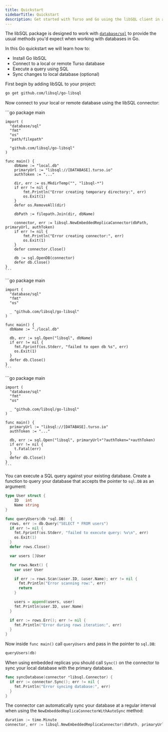 ```yaml
---
title: Quickstart
sidebarTitle: Quickstart
description: Get started with Turso and Go using the libSQL client in a few simple steps.
---
```


The libSQL package is designed to work with [`database/sql`](https://pkg.go.dev/database/sql) to provide the usual methods you'd expect when working with databases in Go.

In this Go quickstart we will learn how to:

- Install Go libSQL
- Connect to a local or remote Turso database
- Execute a query using SQL
- Sync changes to local database (optional)

<Steps>
  <Step title="Install">

First begin by adding libSQL to your project:

```bash
go get github.com/libsql/go-libsql
```

  </Step>

  <Step title="Connect">

Now connect to your local or remote database using the libSQL connector:

<AccordionGroup>
  <Accordion title="Embedded Replicas">
    ```go
    package main

    import (
      "database/sql"
      "fmt"
      "os"
      "path/filepath"

      "github.com/libsql/go-libsql"
    )

    func main() {
        dbName := "local.db"
        primaryUrl := "libsql://[DATABASE].turso.io"
        authToken := "..."

        dir, err := os.MkdirTemp("", "libsql-*")
        if err != nil {
            fmt.Println("Error creating temporary directory:", err)
            os.Exit(1)
        }
        defer os.RemoveAll(dir)

        dbPath := filepath.Join(dir, dbName)

        connector, err := libsql.NewEmbeddedReplicaConnector(dbPath, primaryUrl, authToken)
        if err != nil {
            fmt.Println("Error creating connector:", err)
            os.Exit(1)
        }
        defer connector.Close()

        db := sql.OpenDB(connector)
        defer db.Close()
    }
    ```

  </Accordion>

  <Accordion title="Local only">
    ```go
    package main

    import (
      "database/sql"
      "fmt"
      "os"

      _ "github.com/libsql/go-libsql"
    )

    func main() {
      dbName := "./local.db"

      db, err := sql.Open("libsql", dbName)
      if err != nil {
        fmt.Fprintf(os.Stderr, "failed to open db %s", err)
        os.Exit(1)
      }
      defer db.Close()
    }
    ```

  </Accordion>

  <Accordion title="Remote only">
    ```go
    package main

    import (
      "database/sql"
      "fmt"
      "os"

      _ "github.com/libsql/go-libsql"
    )

    func main() {
      primaryUrl := "libsql://[DATABASE].turso.io"
      authToken := "..."

      db, err := sql.Open("libsql", primaryUrl+"?authToken="+authToken)
      if err != nil {
        t.Fatal(err)
      }
      defer db.Close()
    }
    ```

  </Accordion>
</AccordionGroup>

  </Step>

  <Step title="Execute">

You can execute a SQL query against your existing database. Create a function to query your database that accepts the pointer to `sql.DB` as an argument:

```go
type User struct {
	ID   int
	Name string
}

func queryUsers(db *sql.DB)  {
  rows, err := db.Query("SELECT * FROM users")
  if err != nil {
    fmt.Fprintf(os.Stderr, "failed to execute query: %v\n", err)
    os.Exit(1)
  }
  defer rows.Close()

  var users []User

  for rows.Next() {
    var user User

    if err := rows.Scan(&user.ID, &user.Name); err != nil {
      fmt.Println("Error scanning row:", err)
      return
    }

    users = append(users, user)
    fmt.Println(user.ID, user.Name)
  }

  if err := rows.Err(); err != nil {
    fmt.Println("Error during rows iteration:", err)
  }
}
```

Now inside `func main()` call `queryUsers` and pass in the pointer to `sql.DB`:

```go
queryUsers(db)
```

  </Step>

  <Step title="Sync (Embedded Replicas only)">

When using embedded replicas you should call `Sync()` on the connector to sync your local database with the primary database.

```go
func syncDatabase(connector *libsql.Connector) {
  if err := connector.Sync(); err != nil {
    fmt.Println("Error syncing database:", err)
  }
}
```

The connector can automatically sync your database at a regular interval when using the `NewEmbeddedReplicaConnectorWithAutoSync` method:

```go
duration := time.Minute
connector, err := libsql.NewEmbeddedReplicaConnector(dbPath, primaryUrl, authToken, duration)
```

  </Step>
</Steps>
